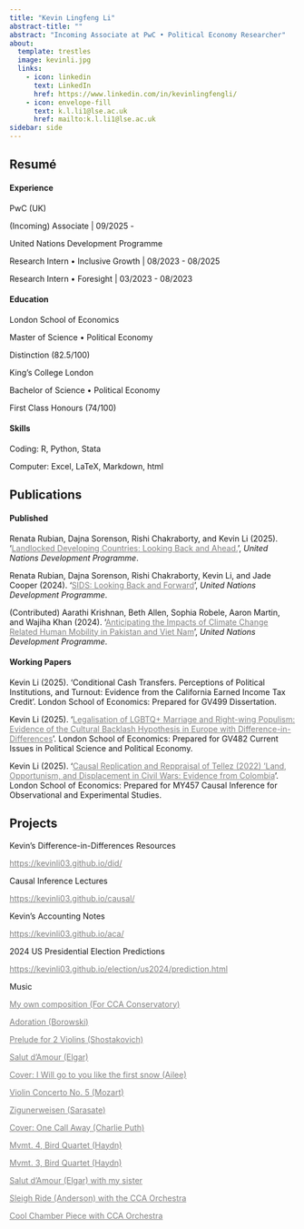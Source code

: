 ```yaml
---
title: "Kevin Lingfeng Li"
abstract-title: ""
abstract: "Incoming Associate at PwC • Political Economy Researcher"
about:
  template: trestles
  image: kevinli.jpg
  links:
    - icon: linkedin
      text: LinkedIn
      href: https://www.linkedin.com/in/kevinlingfengli/
    - icon: envelope-fill
      text: k.l.li1@lse.ac.uk
      href: mailto:k.l.li1@lse.ac.uk
sidebar: side
---
```


::::::::::::::::::::::::::::::::::: panel-tabset
## Resumé

#### Experience

:::: myclass
PwC (UK)

::: small
(Incoming) Associate \| 09/2025 -
:::
::::

:::: myclass
United Nations Development Programme

::: small
Research Intern • Inclusive Growth \| [08/2023 - 08/2025]{.smallcaps}

Research Intern • Foresight \| 03/2023 - 08/2023
:::
::::

#### Education

:::: myclass
London School of Economics

::: small
Master of Science • Political Economy

Distinction (82.5/100)
:::
::::

:::: myclass
King's College London

::: small
Bachelor of Science • Political Economy

First Class Honours (74/100)
:::
::::

#### Skills

:::: myclass
::: small
Coding: R, Python, Stata

Computer: Excel, LaTeX, Markdown, html
:::
::::

## Publications

#### Published

:::: myclass
::: small
Renata Rubian, Dajna Sorenson, Rishi Chakraborty, and Kevin Li (2025). '[Landlocked Developing Countries: Looking Back and Ahead.](https://www.undp.org/publications/landlocked-developing-countries-looking-back-and-ahead-accelerating-action-next-10-years){style="color: gray;"}', *United Nations Development Programme*.
:::
::::

:::: myclass
::: small
Renata Rubian, Dajna Sorenson, Rishi Chakraborty, Kevin Li, and Jade Cooper (2024). '[SIDS: Looking Back and Forward](https://www.undp.org/publications/sids-looking-back-and-forward){style="color: gray;"}', *United Nations Development Programme*.
:::
::::

:::: myclass
::: small
(Contributed) Aarathi Krishnan, Beth Allen, Sophia Robele, Aaron Martin, and Wajiha Khan (2024). '[Anticipating the Impacts of Climate Change Related Human Mobility in Pakistan and Viet Nam](https://www.undp.org/asia-pacific/publications/anticipating-impacts-of-climate-change-related-human-mobility-pakistan-and-viet-nam){style="color: gray;"}', *United Nations Development Programme*.
:::
::::

#### Working Papers

:::: myclass
::: small
Kevin Li (2025). 'Conditional Cash Transfers. Perceptions of Political Institutions, and Turnout: Evidence from the California Earned Income Tax Credit'. London School of Economics: Prepared for GV499 Dissertation.
:::
::::

:::: myclass
::: small
Kevin Li (2025). '[Legalisation of LGBTQ+ Marriage and Right-wing Populism: Evidence of the Cultural Backlash Hypothesis in Europe with Difference-in-Differences](https://kevinli03.github.io/papers/gv482/paper.pdf){style="color: gray;"}'. London School of Economics: Prepared for GV482 Current Issues in Political Science and Political Economy.
:::
::::

:::: myclass
::: small
Kevin Li (2025). '[Causal Replication and Reppraisal of Tellez (2022) 'Land, Opportunism, and Displacement in Civil Wars: Evidence from Colombia](https://kevinli03.github.io/papers/my457/paper.pdf){style="color: gray;"}'. London School of Economics: Prepared for MY457 Causal Inference for Observational and Experimental Studies.
:::
::::

## Projects

:::: myclass
Kevin's Difference-in-Differences Resources

::: small
[https://kevinli03.github.io/did/](https://kevinli03.github.io/did/){.uri style="color: gray;"}
:::
::::

:::: myclass
Causal Inference Lectures

::: small
[https://kevinli03.github.io/causal/](https://kevinli03.github.io/causal/){.uri style="color: gray;"}
:::
::::

:::: myclass
Kevin's Accounting Notes

::: small
[https://kevinli03.github.io/aca/](https://kevinli03.github.io/aca/){.uri style="color: gray;"}
:::
::::

:::: myclass
2024 US Presidential Election Predictions

::: small
[https://kevinli03.github.io/election/us2024/prediction.html](https://kevinli03.github.io/election/us2024/prediction.html){.uri style="color: gray;"}
:::
::::

:::: myclass
Music

::: small
[My own composition (For CCA Conservatory)](https://youtu.be/-VkJFQiv4ps){style="color: gray;"}

[Adoration (Borowski)](https://youtu.be/rp4HV2AKm4A){style="color: gray;"}

[Prelude for 2 Violins (Shostakovich)](https://youtu.be/llQZ1jnh_ik){style="color: gray;"}

[Salut d'Amour (Elgar)](https://youtu.be/QhHTsEqjC2U){style="color: gray;"}

[Cover: I Will go to you like the first snow (Ailee)](https://youtu.be/DFyVmGi3_i8){style="color: gray;"}

[Violin Concerto No. 5 (Mozart)](https://youtu.be/-YB5BJMvmJg){style="color: gray;"}

[Zigunerweisen (Sarasate)](https://youtu.be/-WIrp25443I){style="color: gray;"}

[Cover: One Call Away (Charlie Puth)](https://youtu.be/Rtt7LULcPmc){style="color: gray;"}

[Mvmt. 4, Bird Quartet (Haydn)](https://youtu.be/PZg5tvuPPvg){style="color: gray;"}

[Mvmt. 3, Bird Quartet (Haydn)](https://youtu.be/ytTFMK6Z8l8){style="color: gray;"}

[Salut d'Amour (Elgar) with my sister](https://youtu.be/j1bAfFD9AmQ){style="color: gray;"}

[Sleigh Ride (Anderson) with the CCA Orchestra](https://youtu.be/EIa9A11ASq0){style="color: gray;"}

[Cool Chamber Piece with CCA Orchestra](https://youtu.be/f3efaP1yKrQ){style="color: gray;"}
:::
::::
:::::::::::::::::::::::::::::::::::